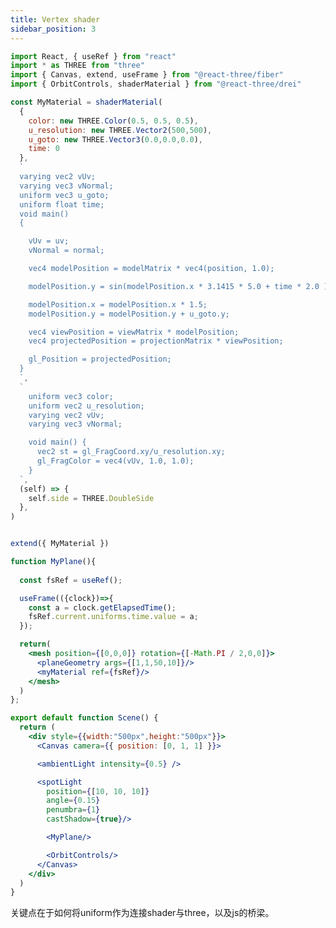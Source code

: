 ```yaml
---
title: Vertex shader
sidebar_position: 3
---
```


<Scene />

```jsx
import React, { useRef } from "react"
import * as THREE from "three"
import { Canvas, extend, useFrame } from "@react-three/fiber"
import { OrbitControls, shaderMaterial } from "@react-three/drei"

const MyMaterial = shaderMaterial(
  {
    color: new THREE.Color(0.5, 0.5, 0.5), 
    u_resolution: new THREE.Vector2(500,500), 
    u_goto: new THREE.Vector3(0.0,0.0,0.0),
    time: 0
  },
  ` 
  varying vec2 vUv;
  varying vec3 vNormal;
  uniform vec3 u_goto;
  uniform float time;
  void main()
  {

    vUv = uv;
    vNormal = normal;

    vec4 modelPosition = modelMatrix * vec4(position, 1.0);

    modelPosition.y = sin(modelPosition.x * 3.1415 * 5.0 + time * 2.0 ) * 0.1;

    modelPosition.x = modelPosition.x * 1.5;
    modelPosition.y = modelPosition.y + u_goto.y;

    vec4 viewPosition = viewMatrix * modelPosition;
    vec4 projectedPosition = projectionMatrix * viewPosition;

    gl_Position = projectedPosition;
  }
  `,
  `
    uniform vec3 color;
    uniform vec2 u_resolution;
    varying vec2 vUv;
    varying vec3 vNormal;

    void main() {
      vec2 st = gl_FragCoord.xy/u_resolution.xy;
      gl_FragColor = vec4(vUv, 1.0, 1.0);
    }
  `,
  (self) => {
    self.side = THREE.DoubleSide
  },
)


extend({ MyMaterial })

function MyPlane(){
  
  const fsRef = useRef();

  useFrame(({clock})=>{
    const a = clock.getElapsedTime();
    fsRef.current.uniforms.time.value = a;
  });

  return(
    <mesh position={[0,0,0]} rotation={[-Math.PI / 2,0,0]}>
      <planeGeometry args={[1,1,50,10]}/>
      <myMaterial ref={fsRef}/>
    </mesh>
  )
};

export default function Scene() {
  return (
    <div style={{width:"500px",height:"500px"}}>
      <Canvas camera={{ position: [0, 1, 1] }}>

      <ambientLight intensity={0.5} />

      <spotLight 
        position={[10, 10, 10]} 
        angle={0.15} 
        penumbra={1} 
        castShadow={true}/>

        <MyPlane/>

        <OrbitControls/>
      </Canvas>
    </div>
  )
}

```

关键点在于如何将uniform作为连接shader与three，以及js的桥梁。
